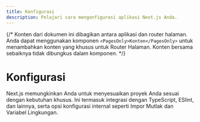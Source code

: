 ```yaml
---
title: Konfigurasi
description: Pelajari cara mengonfigurasi aplikasi Next.js Anda.
---
```


{/* Konten dari dokumen ini dibagikan antara aplikasi dan router halaman. Anda dapat menggunakan komponen `<PagesOnly>Konten</PagesOnly>` untuk menambahkan konten yang khusus untuk Router Halaman. Konten bersama sebaiknya tidak dibungkus dalam komponen. */}

# Konfigurasi

Next.js memungkinkan Anda untuk menyesuaikan proyek Anda sesuai dengan kebutuhan khusus. Ini termasuk integrasi dengan TypeScript, ESlint, dan lainnya, serta opsi konfigurasi internal seperti Impor Mutlak dan Variabel Lingkungan.
